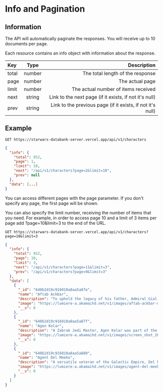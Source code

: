 # Info and Pagination

## Information

The API will automatically paginate the responses. You will receive up to 10 documents per page.

Each resource contains an info object with information about the response.

| Key   |  Type  |                                                Description |
| :---- | :----: | ---------------------------------------------------------: |
| total | number |                           The total length of the response |
| page  | number |                                            The actual page |
| limit | number |                        The actual number of items received |
| next  | string |     Link to the next page (if it exists, if not it's null) |
| prev  | string | Link to the previous page (if it exists, if not it's null) |

## Example

```text /GET/
GET https://starwars-databank-server.vercel.app/api/v1/characters
```

```json
{
  "info": {
    "total": 952,
    "page": 1,
    "limit": 10,
    "next": "/api/v1/characters?page=2&limit=10",
    "prev": null
  },
  "data": [...]
}
```

You can access different pages with the page parameter. If you don't specify any page, the first page will be shown.

You can also specify the limit number, receiving the number of items that you need. For example, in order to access page 10 and a limit of 3 items per page add ?page=10&limit=3 to the end of the URL.

```text /GET/
GET https://starwars-databank-server.vercel.app/api/v1/characters?page=10&limit=3
```

```json
{
  "info": {
    "total": 952,
    "page": 10,
    "limit": 3,
    "next": "/api/v1/characters?page=11&limit=3",
    "prev": "/api/v1/characters?page=9&limit=3"
  },
  "data": [
    {
      "_id": "640b2d19c916010a8aa5a87e",
      "name": "Aftab Ackbar",
      "description": "To uphold the legacy of his father, Admiral Gial Ackbar’s son, Aftab, now serves the Resistance as a Y-wing pilot. Beyond his family's close ties to rebel efforts, Aftab’s recruitment was part of a larger effort to bring more Mon Calamari aid to the cause.",
      "image": "https://lumiere-a.akamaihd.net/v1/images/aftab-ackbar-main_3d257fbb.jpeg",
      "__v": 0
    },
    {
      "_id": "640b2d19c916010a8aa5a87f",
      "name": "Agen Kolar",
      "description": "A Zabrak Jedi Master, Agen Kolar was part of the Jedi strike team assembled by Mace Windu to rescue Obi-Wan Kenobi and other hostages taken by the Separatists on Geonosis. Kolar displayed his renowned skill with a lightsaber during the battle in the Geonosian arena, though his young Padawan died during the fighting. In the final days of the Clone Wars, Windu turned to Kolar again, calling on him, Saesee Tiin and Kit Fisto to arrest Supreme Chancellor Palpatine. Confronted by the Jedi, Palpatine threw off his guise and revealed himself as Darth Sidious. He ignited his crimson-bladed lightsaber and struck down Kolar.",
      "image": "https://lumiere-a.akamaihd.net/v1/images/screen_shot_2015-05-26_at_5_9f577251.png",
      "__v": 0
    },
    {
      "_id": "640b2d19c916010a8aa5a880",
      "name": "Agent Del Meeko",
      "description": "A versatile veteran of the Galactic Empire, Del Meeko witnessed the fall of the Jedi Order on Coruscant as a young boy. Del was so effective as a stormtrooper that he was chosen to serve as a shoretrooper on Scarif and eventually as chief engineer aboard a Star Destroyer. Del’s versatility was rewarded with recruitment into Inferno Squad, where he plays numerous roles: scout, sniper, pilot, intelligence officer, and whatever else Commander Iden Versio needs from him.",
      "image": "https://lumiere-a.akamaihd.net/v1/images/agent-del-meeko_8f173763.jpeg",
      "__v": 0
    }
  ]
}
```
